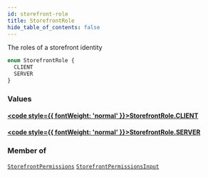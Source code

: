 ```yaml
---
id: storefront-role
title: StorefrontRole
hide_table_of_contents: false
---
```








The roles of a storefront identity

```graphql
enum StorefrontRole {
  CLIENT
  SERVER
}
```


### Values

#### [<code style={{ fontWeight: 'normal' }}>StorefrontRole.<b>CLIENT</b></code>](#) 
> 
> 

#### [<code style={{ fontWeight: 'normal' }}>StorefrontRole.<b>SERVER</b></code>](#) 
> 
> 



### Member of

[`StorefrontPermissions`](/demand/api/graphql-admin/reference/objects/storefront-permissions)  <Badge class="secondary" text="object"/><Bullet />[`StorefrontPermissionsInput`](/demand/api/graphql-admin/reference/inputs/storefront-permissions-input)  <Badge class="secondary" text="input"/>




